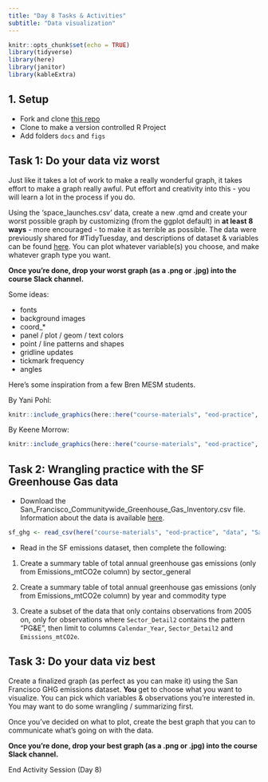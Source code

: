 ```yaml
---
title: "Day 8 Tasks & Activities"
subtitle: "Data visualization"
---
```


```r
knitr::opts_chunk$set(echo = TRUE)
library(tidyverse)
library(here)
library(janitor)
library(kableExtra)
```

## 1. Setup

- Fork and clone [this repo](https://github.com/eds-221-programming-essentials/eds-221-day8-activity)
- Clone to make a version controlled R Project
- Add folders `docs` and `figs`

## Task 1: Do your data viz worst

Just like it takes a lot of work to make a really wonderful graph, it takes effort to make a graph really awful. Put effort and creativity into this - you will learn a lot in the process if you do. 

Using the ‘space_launches.csv’ data, create a new .qmd and create your worst possible graph by customizing (from the ggplot default) in **at least 8 ways** - more encouraged - to make it as terrible as possible. The data were previously shared for #TidyTuesday, and descriptions of dataset & variables can be found [here](https://github.com/rfordatascience/tidytuesday/tree/master/data/2019/2019-01-15). You can plot whatever variable(s) you choose, and make whatever graph type you want.

**Once you're done, drop your worst graph (as a .png or .jpg) into the course Slack channel.** 

Some ideas: 

- fonts
- background images
- coord_*
- panel / plot / geom / text colors
- point / line patterns and shapes
- gridline updates
- tickmark frequency
- angles

Here's some inspiration from a few Bren MESM students. 

By Yani Pohl: 
```r
knitr::include_graphics(here::here("course-materials", "eod-practice", "images", "worst_yani_pohl.png"))
```

By Keene Morrow:
```r
knitr::include_graphics(here::here("course-materials", "eod-practice", "images", "worst_keene_morrow.png"))
```

## Task 2: Wrangling practice with the SF Greenhouse Gas data

- Download the San_Francisco_Communitywide_Greenhouse_Gas_Inventory.csv file. Information about the data is available [here](https://data.sfgov.org/Energy-and-Environment/San-Francisco-Communitywide-Greenhouse-Gas-Invento/btm4-e4ak/about_data).
```r
sf_ghg <- read_csv(here("course-materials", "eod-practice", "data", "San_Francisco_Communitywide_Greenhouse_Gas_Inventory.csv"))
```

- Read in the SF emissions dataset, then complete the following: 

1. Create a summary table of total annual greenhouse gas emissions (only from Emissions_mtCO2e column) by sector_general

2. Create a summary table of total annual greenhouse gas emissions (only from Emissions_mtCO2e column) by year and commodity type

3. Create a subset of the data that only contains observations from 2005 on, only for observations where `Sector_Detail2` contains the pattern "PG&E", then limit to columns `Calendar_Year`, `Sector_Detail2` and `Emissions_mtCO2e`.  


## Task 3: Do your data viz best

Create a finalized graph (as perfect as you can make it) using the San Francisco GHG emissions dataset. **You** get to choose what you want to visualize. You can pick which variables & observations you're interested in. You may want to do some wrangling / summarizing first. 

Once you've decided on what to plot, create the best graph that you can to communicate what's going on with the data. 

**Once you're done, drop your best graph (as a .png or .jpg) into the course Slack channel.** 

::: {.center-text .body-text-xl .teal-text}
End Activity Session (Day 8)
:::